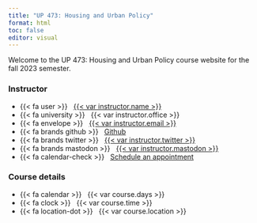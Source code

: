 ```yaml
---
title: "UP 473: Housing and Urban Policy"
format: html
toc: false
editor: visual
---
```


Welcome to the UP 473: Housing and Urban Policy course website for the fall 2023 semester.

:::::: home
::::: {.grid .course-details}
::: {.g-col-8 .g-col-sm-8 .g-col-md-8}
### Instructor

-   {{< fa user >}}   [{{< var instructor.name >}}]({{< var instructor.url >}})
-   {{< fa university >}}   {{< var instructor.office >}}
-   {{< fa envelope >}}   <a href="mailto:{{< var instructor.email >}}">{{< var instructor.email >}}</a>
-   {{< fa brands github >}}   [Github]({{< var instructor.github >}})
-   {{< fa brands twitter >}}   [{{< var instructor.twitter >}}](https://www.twitter.com/{{< var instructor.twitter >}})
-   {{< fa brands mastodon >}}   [{{< var instructor.mastodon >}}]({{< var instructor.mastodon >}})
-   {{< fa calendar-check >}}   [Schedule an appointment]({{< var instructor.calendly_url >}})
:::

::: {.g-col-4 .g-col-sm-4 .g-col-md-4}
### Course details

-   {{< fa calendar >}}   {{< var course.days >}}
-   {{< fa clock >}}   {{< var course.time >}}
-   {{< fa location-dot >}}   {{< var course.location >}}
:::
:::::
::::::
